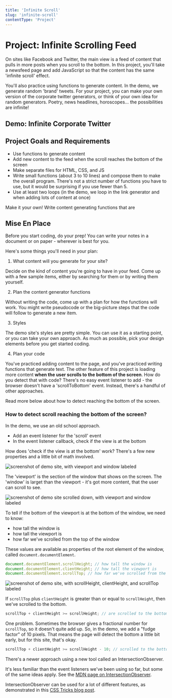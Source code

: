 ```yaml
---
title: 'Infinite Scroll'
slug: 'infinite-scroll'
contentType: 'Project'
---
```


# Project: Infinite Scrolling Feed

On sites like Facebook and Twitter, the main view is a feed of content that pulls in more posts when
you scroll to the bottom. In this project, you'll take a newsfeed page and add JavaScript so that
the content has the same 'infinite scroll' effect.

You'll also practice using functions to generate content. In the demo, we generate random 'brand'
tweets. For your project, you can make your own version of the corporate twitter generators, or
think of your own idea for random generators. Poetry, news headlines, horoscopes... the
possibilities are infinite!

## Demo: Infinite Corporate Twitter

<Exercise demo contentSrc="@makeschool2/InfiniteScrollDemo" />

## Project Goals and Requirements

- Use functions to generate content
- Add new content to the feed when the scroll reaches the bottom of the screen
- Make separate files for HTML, CSS, and JS
- Write small functions (about 3 to 10 lines) and compose them to make the overall program. There's
  not a strict number of functions you have to use, but it would be surprising if you use fewer
  than 5.
- Use at least two loops (in the demo, we loop in the link generator and when adding lots of content
  at once)

Make it your own! Write content generating functions that are

## Mise En Place

Before you start coding, do your prep! You can write your notes in a document or on paper - wherever
is best for you.

Here's some things you'll need in your plan:

1. What content will you generate for your site?

Decide on the kind of content you're going to have in your feed. Come up with a few sample items,
either by searching for them or by writing them yourself.

2. Plan the content generator functions

Without writing the code, come up with a plan for how the functions will work. You might write
pseudocode or the big-picture steps that the code will follow to generate a new item.

3. Styles

The demo site's styles are pretty simple. You can use it as a starting point, or you can take your
own approach. As much as possible, pick your design elements before you get started coding.

4. Plan your code

You've practiced adding content to the page, and you've practiced writing functions that generate
text. The other feature of this project is loading more content **when the user scrolls to the
bottom of the screen**. How do you detect that with code? There's no easy event listener to add -
the browser doesn't have a 'scrollToBottom' event. Instead, there's a handful of other approaches.

Read more below about how to detect reaching the bottom of the screen.

### How to detect scroll reaching the bottom of the screen?

In the demo, we use an old school approach.

- Add an event listener for the 'scroll' event
- In the event listener callback, check if the view is at the bottom

How does 'check if the view is at the bottom' work? There's a few new properties and a little bit of
math involved.

![screenshot of demo site, with viewport and window labeled](infinite-scroll-demo-viewport-window.png)

The 'viewport' is the section of the window that shows on the screen. The 'window' is larget than
the viewport - it's got more content, that the user can scroll to see.

![screenshot of demo site scrolled down, with viewport and window labeled](infinite-scroll-viewport-window-scrolled.png)

To tell if the bottom of the viewport is at the bottom of the window, we need to know:

- how tall the window is
- how tall the viewport is
- how far we've scrolled from the top of the window

These values are available as properties of the root element of the window, called
`document.documentElement`.

```js
document.documentElement.scrollHeight; // how tall the window is
document.documentElement.clientHeight; // how tall the viewport is
document.documentElement.scrollTop; // how far we've scrolled from the top
```

![screenshot of demo site, with scrollHeight, clientHeight, and scrollTop labeled](infinite-scroll-viewport-window-scrolled.png)

If `scrollTop` plus `clientHeight` is greater than or equal to `scrollHeight`, then we've scrolled
to the bottom.

```js
scrollTop + clientHeight >= scrollHeight; // are scrolled to the bottom?
```

One problem. Sometimes the browser gives a fractional number for `scrollTop`, so it doesn't quite
add up. So, in the demo, we add a "fudge factor" of 10 pixels. That means the page will detect the
bottom a little bit early, but for this site, that's okay.

```js
scrollTop + clientHeight >= scrollHeight - 10; // scrolled to the bottom, with fudge factor
```

<Info>

There's a newer approach using a new tool called an IntersectionObserver.

It's less familiar than the event listeners we've been using so far, but some of the same ideas
apply. See the
[MDN page on IntersectionObserver](https://developer.mozilla.org/en-US/docs/Web/API/Intersection_Observer_API).

IntersectionObserver can be used for a lot of different features, as demonstrated in this
[CSS Tricks blog post](https://css-tricks.com/a-few-functional-uses-for-intersection-observer-to-know-when-an-element-is-in-view/).

</Info>
